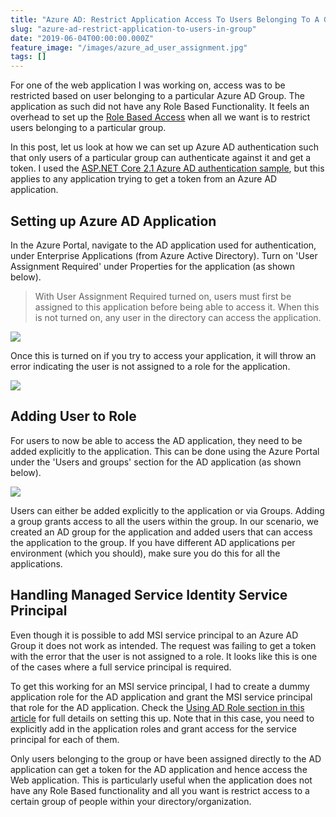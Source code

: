 ```yaml
---
title: "Azure AD: Restrict Application Access To Users Belonging To A Group"
slug: "azure-ad-restrict-application-to-users-in-group"
date: "2019-06-04T00:00:00.000Z"
feature_image: "/images/azure_ad_user_assignment.jpg"
tags: []
---
```


For one of the web application I was working on, access was to be restricted based on user belonging to a particular Azure AD Group. The application as such did not have any Role Based Functionality. It feels an overhead to set up the [Role Based Access](__GHOST_URL__/blog/dot-net-core-api-and-azure-ad-groups-based-access/) when all we want is to restrict users belonging to a particular group.

In this post, let us look at how we can set up Azure AD authentication such that only users of a particular group can authenticate against it and get a token. I used the [ASP.NET Core 2.1 Azure AD authentication sample](https://github.com/juunas11/aspnetcore2aadauth), but this applies to any application trying to get a token from an Azure AD application.

Setting up Azure AD Application
-------------------------------

In the Azure Portal, navigate to the AD application used for authentication, under Enterprise Applications (from Azure Active Directory). Turn on 'User Assignment Required' under Properties for the application (as shown below).

> With User Assignment Required turned on, users must first be assigned to this application before being able to access it. When this is not turned on, any user in the directory can access the application.

![](/images/azure_ad_user_assignment.jpg)

Once this is turned on if you try to access your application, it will throw an error indicating the user is not assigned to a role for the application.

![](/images/azure_ad_user_role_error.jpg)

Adding User to Role
-------------------

For users to now be able to access the AD application, they need to be added explicitly to the application. This can be done using the Azure Portal under the 'Users and groups' section for the AD application (as shown below).

![](/images/azure_ad_user_role_add.jpg)

Users can either be added explicitly to the application or via Groups. Adding a group grants access to all the users within the group. In our scenario, we created an AD group for the application and added users that can access the application to the group. If you have different AD applications per environment (which you should), make sure you do this for all the applications.

Handling Managed Service Identity Service Principal
---------------------------------------------------

Even though it is possible to add MSI service principal to an Azure AD Group it does not work as intended. The request was failing to get a token with the error that the user is not assigned to a role. It looks like this is one of the cases where a full service principal is required.

To get this working for an MSI service principal, I had to create a dummy application role for the AD application and grant the MSI service principal that role for the AD application. Check the [Using AD Role section in this article](__GHOST_URL__/blog/how-to-authenticate-azure-function-with-azure-web-app-using-managed-service-identity/#using-ad-role) for full details on setting this up. Note that in this case, you need to explicitly add in the application roles and grant access for the service principal for each of them.

Only users belonging to the group or have been assigned directly to the AD application can get a token for the AD application and hence access the Web application. This is particularly useful when the application does not have any Role Based functionality and all you want is restrict access to a certain group of people within your directory/organization.